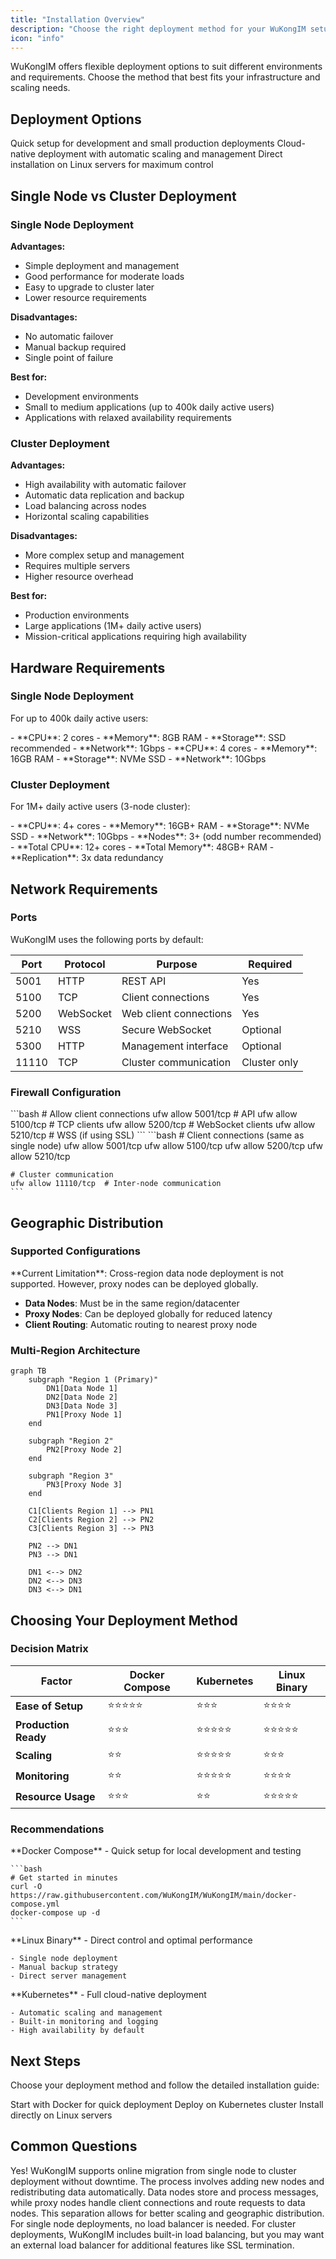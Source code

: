 ```yaml
---
title: "Installation Overview"
description: "Choose the right deployment method for your WuKongIM setup"
icon: "info"
---
```


WuKongIM offers flexible deployment options to suit different environments and requirements. Choose the method that best fits your infrastructure and scaling needs.

## Deployment Options

<CardGroup cols={3}>
  <Card
    title="Docker Compose"
    icon="docker"
    href="/installation/docker/single-node"
  >
    Quick setup for development and small production deployments
  </Card>
  <Card
    title="Kubernetes"
    icon="dharmachakra"
    href="/installation/k8s/single-node"
  >
    Cloud-native deployment with automatic scaling and management
  </Card>
  <Card
    title="Linux Binary"
    icon="linux"
    href="/installation/linux/single-node"
  >
    Direct installation on Linux servers for maximum control
  </Card>
</CardGroup>

## Single Node vs Cluster Deployment

### Single Node Deployment

**Advantages:**
- Simple deployment and management
- Good performance for moderate loads
- Easy to upgrade to cluster later
- Lower resource requirements

**Disadvantages:**
- No automatic failover
- Manual backup required
- Single point of failure

**Best for:**
- Development environments
- Small to medium applications (up to 400k daily active users)
- Applications with relaxed availability requirements

### Cluster Deployment

**Advantages:**
- High availability with automatic failover
- Automatic data replication and backup
- Load balancing across nodes
- Horizontal scaling capabilities

**Disadvantages:**
- More complex setup and management
- Requires multiple servers
- Higher resource overhead

**Best for:**
- Production environments
- Large applications (1M+ daily active users)
- Mission-critical applications requiring high availability

## Hardware Requirements

### Single Node Deployment

For up to 400k daily active users:

<Tabs>
  <Tab title="Minimum">
    - **CPU**: 2 cores
    - **Memory**: 8GB RAM
    - **Storage**: SSD recommended
    - **Network**: 1Gbps
  </Tab>
  <Tab title="Recommended">
    - **CPU**: 4 cores
    - **Memory**: 16GB RAM
    - **Storage**: NVMe SSD
    - **Network**: 10Gbps
  </Tab>
</Tabs>

### Cluster Deployment

For 1M+ daily active users (3-node cluster):

<Tabs>
  <Tab title="Per Node">
    - **CPU**: 4+ cores
    - **Memory**: 16GB+ RAM
    - **Storage**: NVMe SSD
    - **Network**: 10Gbps
  </Tab>
  <Tab title="Total Cluster">
    - **Nodes**: 3+ (odd number recommended)
    - **Total CPU**: 12+ cores
    - **Total Memory**: 48GB+ RAM
    - **Replication**: 3x data redundancy
  </Tab>
</Tabs>

## Network Requirements

### Ports

WuKongIM uses the following ports by default:

| Port | Protocol | Purpose | Required |
|------|----------|---------|----------|
| 5001 | HTTP | REST API | Yes |
| 5100 | TCP | Client connections | Yes |
| 5200 | WebSocket | Web client connections | Yes |
| 5210 | WSS | Secure WebSocket | Optional |
| 5300 | HTTP | Management interface | Optional |
| 11110 | TCP | Cluster communication | Cluster only |

### Firewall Configuration

<Tabs>
  <Tab title="Single Node">
    ```bash
    # Allow client connections
    ufw allow 5001/tcp  # API
    ufw allow 5100/tcp  # TCP clients
    ufw allow 5200/tcp  # WebSocket clients
    ufw allow 5210/tcp  # WSS (if using SSL)
    ```
  </Tab>
  <Tab title="Cluster">
    ```bash
    # Client connections (same as single node)
    ufw allow 5001/tcp
    ufw allow 5100/tcp
    ufw allow 5200/tcp
    ufw allow 5210/tcp
    
    # Cluster communication
    ufw allow 11110/tcp  # Inter-node communication
    ```
  </Tab>
</Tabs>

## Geographic Distribution

### Supported Configurations

<Callout type="info">
  **Current Limitation**: Cross-region data node deployment is not supported. However, proxy nodes can be deployed globally.
</Callout>

- **Data Nodes**: Must be in the same region/datacenter
- **Proxy Nodes**: Can be deployed globally for reduced latency
- **Client Routing**: Automatic routing to nearest proxy node

### Multi-Region Architecture

```mermaid
graph TB
    subgraph "Region 1 (Primary)"
        DN1[Data Node 1]
        DN2[Data Node 2]
        DN3[Data Node 3]
        PN1[Proxy Node 1]
    end
    
    subgraph "Region 2"
        PN2[Proxy Node 2]
    end
    
    subgraph "Region 3"
        PN3[Proxy Node 3]
    end
    
    C1[Clients Region 1] --> PN1
    C2[Clients Region 2] --> PN2
    C3[Clients Region 3] --> PN3
    
    PN2 --> DN1
    PN3 --> DN1
    
    DN1 <--> DN2
    DN2 <--> DN3
    DN3 <--> DN1
```

## Choosing Your Deployment Method

### Decision Matrix

| Factor | Docker Compose | Kubernetes | Linux Binary |
|--------|----------------|------------|--------------|
| **Ease of Setup** | ⭐⭐⭐⭐⭐ | ⭐⭐⭐ | ⭐⭐⭐⭐ |
| **Production Ready** | ⭐⭐⭐ | ⭐⭐⭐⭐⭐ | ⭐⭐⭐⭐⭐ |
| **Scaling** | ⭐⭐ | ⭐⭐⭐⭐⭐ | ⭐⭐⭐ |
| **Monitoring** | ⭐⭐ | ⭐⭐⭐⭐⭐ | ⭐⭐⭐⭐ |
| **Resource Usage** | ⭐⭐⭐ | ⭐⭐ | ⭐⭐⭐⭐⭐ |

### Recommendations

<Tabs>
  <Tab title="Development">
    **Docker Compose** - Quick setup for local development and testing
    
    ```bash
    # Get started in minutes
    curl -O https://raw.githubusercontent.com/WuKongIM/WuKongIM/main/docker-compose.yml
    docker-compose up -d
    ```
  </Tab>
  <Tab title="Small Production">
    **Linux Binary** - Direct control and optimal performance
    
    - Single node deployment
    - Manual backup strategy
    - Direct server management
  </Tab>
  <Tab title="Large Production">
    **Kubernetes** - Full cloud-native deployment
    
    - Automatic scaling and management
    - Built-in monitoring and logging
    - High availability by default
  </Tab>
</Tabs>

## Next Steps

Choose your deployment method and follow the detailed installation guide:

<CardGroup cols={3}>
  <Card
    title="Docker Compose Setup"
    icon="docker"
    href="/installation/docker/single-node"
  >
    Start with Docker for quick deployment
  </Card>
  <Card
    title="Kubernetes Setup"
    icon="dharmachakra"
    href="/installation/k8s/single-node"
  >
    Deploy on Kubernetes cluster
  </Card>
  <Card
    title="Linux Installation"
    icon="linux"
    href="/installation/linux/single-node"
  >
    Install directly on Linux servers
  </Card>
</CardGroup>

## Common Questions

<AccordionGroup>
  <Accordion title="Can I migrate from single node to cluster later?">
    Yes! WuKongIM supports online migration from single node to cluster deployment without downtime. The process involves adding new nodes and redistributing data automatically.
  </Accordion>
  
  <Accordion title="What's the difference between data nodes and proxy nodes?">
    Data nodes store and process messages, while proxy nodes handle client connections and route requests to data nodes. This separation allows for better scaling and geographic distribution.
  </Accordion>
  
  <Accordion title="Do I need a load balancer?">
    For single node deployments, no load balancer is needed. For cluster deployments, WuKongIM includes built-in load balancing, but you may want an external load balancer for additional features like SSL termination.
  </Accordion>
</AccordionGroup>
